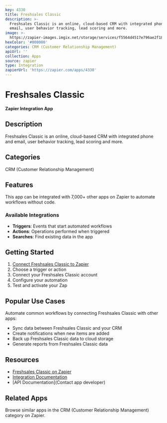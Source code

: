 ```yaml
---
key: 4330
title: Freshsales Classic
description: >-
  Freshsales Classic is an online, cloud-based CRM with integrated phone and
  email, user behavior tracking, lead scoring and more.
image: >-
  https://zapier-images.imgix.net/storage/services/f5564d4517e796ae2f1868d5515707ff.png?auto=format%2Ccompress&ixlib=python-3.0.0&q=50
hexColor: '#000000'
categories: CRM (Customer Relationship Management)
apiUrl: ''
collection: Apps
source: zapier
type: Integration
zapierUrl: 'https://zapier.com/apps/4330'
---
```

# Freshsales Classic

**Zapier Integration App**

## Description

Freshsales Classic is an online, cloud-based CRM with integrated phone and email, user behavior tracking, lead scoring and more.

## Categories

CRM (Customer Relationship Management)

## Features

This app can be integrated with 7,000+ other apps on Zapier to automate workflows without code.

### Available Integrations

- **Triggers**: Events that start automated workflows
- **Actions**: Operations performed when triggered
- **Searches**: Find existing data in the app

## Getting Started

1. [Connect Freshsales Classic to Zapier](https://zapier.com/apps/4330)
2. Choose a trigger or action
3. Connect your Freshsales Classic account
4. Configure your automation
5. Test and activate your Zap

## Popular Use Cases

Automate common workflows by connecting Freshsales Classic with other apps:

- Sync data between Freshsales Classic and your CRM
- Create notifications when new items are added
- Back up Freshsales Classic data to cloud storage
- Generate reports from Freshsales Classic data

## Resources

- [Freshsales Classic on Zapier](https://zapier.com/apps/4330)
- [Integration Documentation](https://zapier.com/apps/4330/integrations)
- [API Documentation](Contact app developer)

## Related Apps

Browse similar apps in the CRM (Customer Relationship Management) category on Zapier.
